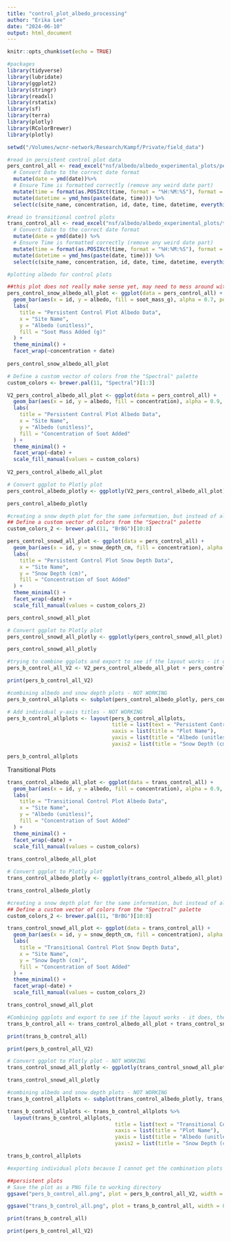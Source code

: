 ```yaml
---
title: "control_plot_albedo_processing"
author: "Erika Lee"
date: "2024-06-10"
output: html_document
---
```


```r
knitr::opts_chunk$set(echo = TRUE)
```

```r
#packages
library(tidyverse)
library(lubridate)
library(ggplot2)
library(stringr)
library(readxl)
library(rstatix)
library(sf)
library(terra)
library(plotly)
library(RColorBrewer) 
library(plotly)

setwd("/Volumes/wcnr-network/Research/Kampf/Private/field_data")
```

```r
#read in persistent control plot data
pers_control_all <- read_excel("nsf/albedo/albedo_experimental_plots/pers_experimental_plots.xlsx") %>%
  # Convert Date to the correct date format
  mutate(date = ymd(date))%>%
  # Ensure Time is formatted correctly (remove any weird date part)
  mutate(time = format(as.POSIXct(time, format = "%H:%M:%S"), format = "%H:%M:%S")) %>%
  mutate(datetime = ymd_hms(paste(date, time))) %>%
  select(c(site_name, concentration, id, date, time, datetime, everything()))

#read in transitional control plots
trans_control_all <- read_excel("nsf/albedo/albedo_experimental_plots/trans_experimental_plots.xlsx") %>%
  # Convert Date to the correct date format
  mutate(date = ymd(date)) %>%
  # Ensure Time is formatted correctly (remove any weird date part)
  mutate(time = format(as.POSIXct(time, format = "%H:%M:%S"), format = "%H:%M:%S")) %>%
  mutate(datetime = ymd_hms(paste(date, time))) %>%
  select(c(site_name, concentration, id, date, time, datetime, everything()))
```

```r
#plotting albedo for control plots

##this plot does not really make sense yet, may need to mess around with what is being facet wrapped + the concentration column
pers_control_snow_albedo_all_plot <- ggplot(data = pers_control_all) +
  geom_bar(aes(x = id, y = albedo, fill = soot_mass_g), alpha = 0.7, position = "dodge") +
  labs(
    title = "Persistent Control Plot Albedo Data",
    x = "Site Name",
    y = "Albedo (unitless)", 
    fill = "Soot Mass Added (g)"
  ) +
  theme_minimal() +
  facet_wrap(~concentration + date)
  
pers_control_snow_albedo_all_plot

# Define a custom vector of colors from the "Spectral" palette
custom_colors <- brewer.pal(11, "Spectral")[1:3]

V2_pers_control_albedo_all_plot <- ggplot(data = pers_control_all) +
  geom_bar(aes(x = id, y = albedo, fill = concentration), alpha = 0.9, position = "dodge", stat = "identity") +
  labs(
    title = "Persistent Control Plot Albedo Data",
    x = "Site Name",
    y = "Albedo (unitless)", 
    fill = "Concentration of Soot Added"
  ) +
  theme_minimal() +
  facet_wrap(~date) +
  scale_fill_manual(values = custom_colors)
  
V2_pers_control_albedo_all_plot

# Convert ggplot to Plotly plot
pers_control_albedo_plotly <- ggplotly(V2_pers_control_albedo_all_plot)

pers_control_albedo_plotly

#creating a snow depth plot for the same information, but instead of albedo doing snow depth
## Define a custom vector of colors from the "Spectral" palette
custom_colors_2 <- brewer.pal(11, "BrBG")[10:8]

pers_control_snowd_all_plot <- ggplot(data = pers_control_all) +
  geom_bar(aes(x = id, y = snow_depth_cm, fill = concentration), alpha = 0.9, position = "dodge", stat = "identity") +
  labs(
    title = "Persistent Control Plot Snow Depth Data",
    x = "Site Name",
    y = "Snow Depth (cm)", 
    fill = "Concentration of Soot Added"
  ) +
  theme_minimal() +
  facet_wrap(~date) +
  scale_fill_manual(values = custom_colors_2)

pers_control_snowd_all_plot

# Convert ggplot to Plotly plot
pers_control_snowd_all_plotly <- ggplotly(pers_control_snowd_all_plot)

pers_control_snowd_all_plotly

#trying to combine ggplots and export to see if the layout works - it does, they are just not interactive
pers_b_control_all_V2 <- V2_pers_control_albedo_all_plot + pers_control_snowd_all_plot + plot_layout(nrow = 2)

print(pers_b_control_all_V2)

#combining albedo and snow depth plots - NOT WORKING
pers_b_control_allplots <- subplot(pers_control_albedo_plotly, pers_control_snowd_all_plotly, nrows = 2, shareX = TRUE)

# Add individual y-axis titles - NOT WORKING
pers_b_control_allplots <- layout(pers_b_control_allplots,
                                  title = list(text = "Persistent Control Plots Albedo and Snow Depth"),
                                  xaxis = list(title = "Plot Name"), 
                                  yaxis = list(title = "Albedo (unitless)"), 
                                  yaxis2 = list(title = "Snow Depth (cm)"))

pers_b_control_allplots
```

Transitional Plots

```r

trans_control_albedo_all_plot <- ggplot(data = trans_control_all) +
  geom_bar(aes(x = id, y = albedo, fill = concentration), alpha = 0.9, position = "dodge", stat = "identity") +
  labs(
    title = "Transitional Control Plot Albedo Data",
    x = "Site Name",
    y = "Albedo (unitless)", 
    fill = "Concentration of Soot Added"
  ) +
  theme_minimal() +
  facet_wrap(~date) +
  scale_fill_manual(values = custom_colors)
  
trans_control_albedo_all_plot

# Convert ggplot to Plotly plot
trans_control_albedo_plotly <- ggplotly(trans_control_albedo_all_plot)

trans_control_albedo_plotly

#creating a snow depth plot for the same information, but instead of albedo doing snow depth
## Define a custom vector of colors from the "Spectral" palette
custom_colors_2 <- brewer.pal(11, "BrBG")[10:8]

trans_control_snowd_all_plot <- ggplot(data = trans_control_all) +
  geom_bar(aes(x = id, y = snow_depth_cm, fill = concentration), alpha = 0.9, position = "dodge", stat = "identity") +
  labs(
    title = "Transitional Control Plot Snow Depth Data",
    x = "Site Name",
    y = "Snow Depth (cm)", 
    fill = "Concentration of Soot Added"
  ) +
  theme_minimal() +
  facet_wrap(~date) +
  scale_fill_manual(values = custom_colors_2)

trans_control_snowd_all_plot

#Combining ggplots and export to see if the layout works - it does, they are just not interactive
trans_b_control_all <- trans_control_albedo_all_plot + trans_control_snowd_all_plot + plot_layout(nrow = 2)

print(trans_b_control_all)

print(pers_b_control_all_V2)

# Convert ggplot to Plotly plot - NOT WORKING
trans_control_snowd_all_plotly <- ggplotly(trans_control_snowd_all_plot)

trans_control_snowd_all_plotly

#combining albedo and snow depth plots - NOT WORKING
trans_b_control_allplots <- subplot(trans_control_albedo_plotly, trans_control_snowd_all_plotly, nrows = 2, shareX = TRUE) 

trans_b_control_allplots <- trans_b_control_allplots %>%
  layout(trans_b_control_allplots,
                                   title = list(text = "Transitional Control Plots Albedo and Snow Depth"),
                                   xaxis = list(title = "Plot Name"),
                                   yaxis = list(title = "Albedo (unitless)"),  # Adjust domain for y-axis 1
                                   yaxis2 = list(title = "Snow Depth (cm)"))

trans_b_control_allplots
```

```r
#exporting individual plots because I cannot get the combination plots to work well

##persistent plots
# Save the plot as a PNG file to working directory
ggsave("pers_b_control_all.png", plot = pers_b_control_all_V2, width = 8, height = 6, dpi = 300, bg = "white")

ggsave("trans_b_control_all.png", plot = trans_b_control_all, width = 8, height = 6, dpi = 300, bg = "white")

print(trans_b_control_all)

print(pers_b_control_all_V2)
```
